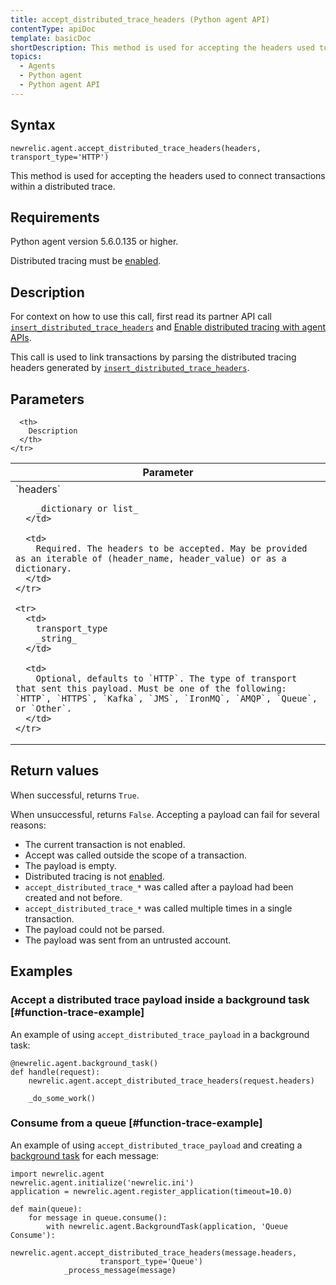 ```yaml
---
title: accept_distributed_trace_headers (Python agent API)
contentType: apiDoc
template: basicDoc
shortDescription: This method is used for accepting the headers used to connect transactions within a distributed trace.
topics:
  - Agents
  - Python agent
  - Python agent API
---
```


## Syntax

```
newrelic.agent.accept_distributed_trace_headers(headers, transport_type='HTTP')
```

This method is used for accepting the headers used to connect transactions within a distributed trace.

## Requirements

Python agent version 5.6.0.135 or higher.

Distributed tracing must be [enabled](https://docs.newrelic.com/docs/enable-distributed-tracing#python).

## Description

For context on how to use this call, first read its partner API call [`insert_distributed_trace_headers`](/docs/agents/python-agent/python-agent-api/insertdistributedtraceheaders-python-agent-api) and [Enable distributed tracing with agent APIs](https://docs.newrelic.com/docs/enable-distributed-tracing#agent-apis).

This call is used to link transactions by parsing the distributed tracing headers generated by [`insert_distributed_trace_headers`](/docs/agents/python-agent/python-agent-api/insertdistributedtraceheaders-python-agent-api).

## Parameters

<Table>
  <thead>
    <tr>
      <th width="25%">
        Parameter
      </th>

      <th>
        Description
      </th>
    </tr>
  </thead>

  <tbody>
    <tr>
      <td>
        `headers`

        _dictionary or list_
      </td>

      <td>
        Required. The headers to be accepted. May be provided as an iterable of (header_name, header_value) or as a dictionary.
      </td>
    </tr>

    <tr>
      <td>
        transport_type  
        _string_
      </td>

      <td>
        Optional, defaults to `HTTP`. The type of transport that sent this payload. Must be one of the following: `HTTP`, `HTTPS`, `Kafka`, `JMS`, `IronMQ`, `AMQP`, `Queue`, or `Other`.
      </td>
    </tr>
  </tbody>
</Table>

## Return values

When successful, returns `True`.

When unsuccessful, returns `False`. Accepting a payload can fail for several reasons:

* The current transaction is not enabled.
* Accept was called outside the scope of a transaction.
* The payload is empty.
* Distributed tracing is not [enabled](/docs/enable-distributed-tracing).
* `accept_distributed_trace_*` was called after a payload had been created and not before.
* `accept_distributed_trace_*` was called multiple times in a single transaction.
* The payload could not be parsed.
* The payload was sent from an untrusted account.

## Examples

### Accept a distributed trace payload inside a background task [#function-trace-example]

An example of using `accept_distributed_trace_payload` in a background task:

```
@newrelic.agent.background_task()
def handle(request):
    newrelic.agent.accept_distributed_trace_headers(request.headers)

    _do_some_work()
```

### Consume from a queue [#function-trace-example]

An example of using `accept_distributed_trace_payload` and creating a [background task](/docs/agents/python-agent/supported-features/python-background-tasks) for each message:

```
import newrelic.agent
newrelic.agent.initialize('newrelic.ini')
application = newrelic.agent.register_application(timeout=10.0)

def main(queue):
    for message in queue.consume():
        with newrelic.agent.BackgroundTask(application, 'Queue Consume'):
            newrelic.agent.accept_distributed_trace_headers(message.headers,
                    transport_type='Queue')
            _process_message(message)
```
